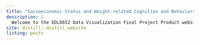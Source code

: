 ```yaml
---
title: "Socioeconomic Status and Weight-related Cognition and Behaviors"
description: |
  Welcome to the EDLD652 Data Visualization Final Project Product website!
site: distill::distill_website
listing: posts
---
```

